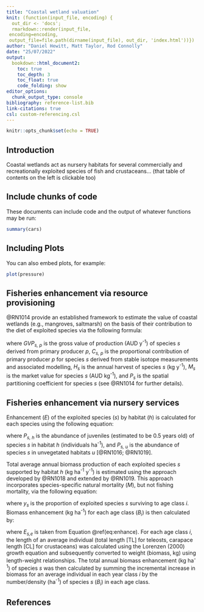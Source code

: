 ```yaml
---
title: "Coastal wetland valuation"
knit: (function(input_file, encoding) {
  out_dir <- 'docs';
  rmarkdown::render(input_file,
 encoding=encoding,
 output_file=file.path(dirname(input_file), out_dir, 'index.html'))})
author: "Daniel Hewitt, Matt Taylor, Rod Connolly"
date: "25/07/2022"
output: 
  bookdown::html_document2:
    toc: true
    toc_depth: 3
    toc_float: true
    code_folding: show
editor_options: 
  chunk_output_type: console
bibliography: reference-list.bib
link-citations: true
csl: custom-referencing.csl
---
```


```r
knitr::opts_chunk$set(echo = TRUE)
```

## Introduction

Coastal wetlands act as nursery habitats for several commercially and recreationally exploited species of fish and crustaceans... (that table of contents on the left is clickable too)

## Include chunks of code

These documents can include code and the output of whatever functions may be run:
```r

summary(cars)
```

## Including Plots

You can also embed plots, for example:

```r
plot(pressure)
```

## Fisheries enhancement via resource provisioning

@RN1014 provide an established framework to estimate the value of coastal wetlands (e.g., mangroves, saltmarsh) on the basis of their contribution to the diet of exploited species via the following formula: 

\begin{equation}
GVP_{s,p} = C_{s,p}\cdot H_s\cdot M_s\cdot P_s

(\#eq:trophic)
\end{equation}

where *GVP<sub>s, p</sub>* is the gross value of production (AUD y<sup>-1</sup>) of species *s* derived from primary producer *p*, *C<sub>s, p</sub>* is the proportional contribution of primary producer *p* for species *s* derived from stable isotope measurements and associated modelling, *H<sub>s</sub>* is the annual harvest of species *s* (kg y<sup>-1</sup>), *M<sub>s</sub>* is the market value for species *s* (AUD kg<sup>-1</sup>), and *P<sub>s</sub>* is the spatial partitioning coefficient for species *s* (see @RN1014 for further details).

## Fisheries enhancement via nursery services

Enhancement (*E*) of the exploited species (*s*) by habitat (*h*) is calculated for each species using the following equation:

\begin{equation}
E_{s,e} = (P_{s, h} - P_{s,u})

(\#eq:enhance)
\end{equation}

where *P<sub>s, h</sub>* is the abundance of juveniles (estimated to be 0.5 years old) of species *s* in habitat *h* (individuals ha<sup>-1</sup>), and *P<sub>s, u</sub>* is the abundance of species *s* in unvegetated habitats *u* [@RN1016; @RN1019].

Total average annual biomass production of each exploited species *s* supported by habitat *h* (kg ha<sup>-1</sup> y<sup>-1</sup>) is estimated using the approach developed by @RN1018 and extended by @RN1019. This approach incorporates species-specific natural mortality (*M*), but not fishing mortality, via the following equation:

\begin{equation}
y_{s,i} = e^{-Mi}

(\#eq:mortality)
\end{equation}

where *y<sub>s</sub>* is the proportion of exploited species *s* surviving to age class *i*. Biomass enhancement (kg ha<sup>-1</sup>) for each age class (*B<sub>i</sub>*) is then calculated by:

\begin{equation}
B_i = E_{s,e}\cdot e^{-M\cdot(i-0.5)}

(\#eq:class-enhance)
\end{equation}

where *E<sub>s,e</sub>* is taken from Equation \@ref(eq:enhance). For each age class *i*, the length of an average individual (total length [TL] for teleosts, carapace length [CL] for crustaceans) was calculated using the Lorenzen (2000) growth equation and subsequently converted to weight (biomass, kg) using length-weight relationships. The total annual biomass enhancement (kg ha<sup>-1</sup>) of species *s* was then calculated by summing the incremental increase in biomass for an average individual in each year class *i* by the number/density (ha<sup>-1</sup>) of species *s* (*B<sub>i</sub>*) in each age class.

## References